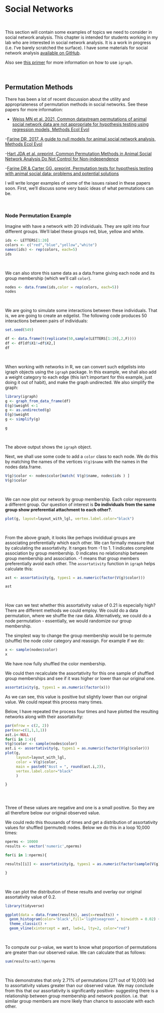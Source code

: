 # Social Networks

<br>

This section will contain some examples of topics we need to consider in social network analysis. This chapter is intended for students working in my lab who are interested in social network analysis. It is a work in progress (i.e. I've barely scratched the surface). I have some materials for social network analysis [available on GitHub](https://github.com/jalapic/SNA_workshop).

Also see [this primer](https://kateto.net/netscix2016.html
) for more information on how to use `igraph`.

<br>

## Permutation Methods

There has been a lot of recent discussion about the utility and appropriateness of permutation methods in social networks. See these papers for more information:


- [Weiss MN et al. 2021, Common datastream permutations of animal social network data are not appropriate for hypothesis testing using regression models, Methods Ecol Evol](https://besjournals.onlinelibrary.wiley.com/doi/full/10.1111/2041-210X.13508)

-[Farine DR, 2017, A guide to null models for animal social network analysis, Methods Ecol Evol](https://www.ncbi.nlm.nih.gov/pmc/articles/PMC5656331/)

-[Hart JDA et al. preprint, Common Permutation Methods in Animal Social Network Analysis Do Not Control for Non-independence](https://www.biorxiv.org/content/10.1101/2021.06.04.447124v1.abstract)

-[Farine DR & Carter GG, preprint, Permutation tests for hypothesis testing with animal social data: problems and potential solutions](https://www.biorxiv.org/content/10.1101/2020.08.02.232710v1)


I will write longer examples of some of the issues raised in these papers soon. First, we'll discuss some very basic ideas of what permutations can be.

<br>


### Node Permutation Example

Imagine with have a network with 20 individuals. They are split into four different groups. We'll label these groups red, blue, yellow and white.  


```r
ids <- LETTERS[1:20]
colors <- c("red","blue","yellow","white")
names(ids) <- rep(colors, each=5)
ids
```
<br>

We can also store this same data as a data.frame giving each node and its group membership (which we'll call `color`).

```r
nodes <- data.frame(ids,color = rep(colors, each=5))
nodes

```
<br>

We are going to simulate some interactions between these individuals. That is, we are going to create an edgelist. The following code produces 50 interactions between pairs of individuals:

```r
set.seed(549)
```


```r

df <- data.frame(t(replicate(50,sample(LETTERS[1:20],2,F))))
df <- df[df$X1!=df$X2,]
df
```
<br>

When working with networks in R, we can convert such edgelists into igraph objects using the `igraph` package. In this example, we shall also add a weight category to each edge (this isn't important for this example, just doing it out of habit), and make the graph undirected. We also simplify the graph:


```r
library(igraph)
g <- graph_from_data_frame(df)
E(g)$weight <-1
g <- as.undirected(g)
E(g)$weight
g <- simplify(g)

g

```
<br>

The above output shows the `igraph` object.

Next, we shall use some code to add a `color` class to each node. We do this by matching the names of the vertices `V(g)$name` with the names in the nodes data.frame.

```r
V(g)$color <- nodes$color[match( V(g)$name, nodes$ids ) ]
V(g)$color
```
<br>

We can now plot our network by group membership. Each color represents a different group. Our question of interest is **Do individuals from the same group show preferential attachment to each other?**.  

```r

plot(g, layout=layout_with_lgl, vertex.label.color="black")


```
<br>

From the above graph, it looks like perhaps invididual groups are associating preferentially which each other. We can formally measure that by calculating the assortativity. It ranges from -1 to 1.  1 indicates complete association by group membership. 0 indicates no relationship between group membership and association. -1 means that group members preferentially avoid each other.  The `assortativity` function in `igraph` helps calculate this:

```r

ast <- assortativity(g, types1 = as.numeric(factor(V(g)$color)))

ast 
```
<br>

How can we test whether this assortativity value of 0.21 is especially high?  There are different methods we could employ. We could do a data permutation, where we shuffle the raw data. Alternatively, we could do a node permutation - essentially, we would randomize our group membership.

The simplest way to change the group membership would be to permute (shuffle) the node color category and reassign. For example if we do:

```r
x <- sample(nodes$color)
x
```
We have now fully shuffled the color membership. 

We could then recalculate the assortativity for this one sample of shuffled group memberships and see if it was higher or lower than our original one. 

```r
assortativity(g, types1 = as.numeric(factor(x)))

```
As we can see, this value is positive but slightly lower than our original value. We could repeat this process many times.

Below, I have repeated the process four times and have plotted the resulting networks along with their assortativity:


```r


par(mfrow = c(2, 2))
par(mar=c(1,1,1,1))
ast.i<-NULL
for(i in 1:4){
V(g)$color <- sample(nodes$color)
ast.i <- assortativity(g, types1 = as.numeric(factor(V(g)$color)))
plot(g, 
     layout=layout_with_lgl, 
     color = V(g)$color,
     main = paste0("Asst = ", round(ast.i,2)),
     vertex.label.color="black"
     )

}



```
<br>

Three of these values are negative and one is a small positive. So they are all therefore below our original observed value.

We could redo this thousands of times and get a distribution of assortativity values for shuffled (permuted) nodes. Below we do this in a loop 10,000 times:


```r
nperms <- 10000
results <- vector('numeric',nperms)

for(i in 1:nperms){

results[[i]] <- assortativity(g, types1 = as.numeric(factor(sample(V(g)$color))))

}

```
<br>

We can plot the distribution of these results and overlay our original assortativity value of 0.2.

```r

library(tidyverse)

ggplot(data = data.frame(results), aes(x=results)) +
  geom_histogram(color='black',fill='lightseagreen', binwidth = 0.02) +
  theme_classic() +
  geom_vline(xintercept = ast, lwd=1, lty=2, color="red")


```
<br>

To compute our p-value, we want to know what proportion of permutations are greater than our observed value. We can calculate that as follows:

```r
sum(results>ast)/nperms

```
<br>

This demonstrates that only 2.71% of permutations (271 out of 10,000) led to assortativity values greater than our observed value.  We may conclude from this that our assortativity is significantly positive-  suggesting there is a relationship between group membership and network position. i.e. that similar group members are more likely than chance to associate with each other.


<br>



```r
```
<br>



```r
```
<br>



```r
```
<br>



```r
```
<br>



```r
```
<br>



```r
```
<br>



```r
```
<br>



```r
```
<br>



```r
```
<br>



```r
```
<br>


